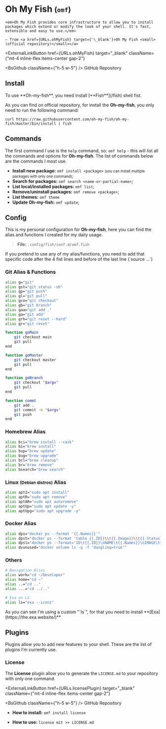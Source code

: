 
# Oh My Fish <small>(`omf`)</small>

<Bleed>
  <div style={{ border: '1px solid #888', padding: '4rem 2.5rem', textAlign: 'center' }}>
    <ImQuotesLeft className={'w-10 h-10 mx-auto mb-4 text-blue-500'} />

    <em>Oh My Fish provides core infrastructure to allow you to install packages which extend or modify the look of your shell. It's fast, extensible and easy to use.</em>

    — from <a href={URLs.ohMyFish} target={'\_blank'}>Oh My Fish <small>(official repository)</small></a>

  </div>
</Bleed>

<ExternalLinkButton
  href={URLs.ohMyFish}
  target="_blank"
  className={"mt-4 inline-flex items-center gap-2"}
>
  <BsGithub className={"h-5 w-5"} />
  <span>GitHub Repository</span>
</ExternalLinkButton>

## Install

<Callout type="warning" emoji="⚠️️️">
  To use **Oh-my-fish**, you need install [**Fish**](/fish) shell fist.
</Callout>

As you can find on official repository, for install the **Oh-my-fish**, you only need to run the following command:

```shell
curl https://raw.githubusercontent.com/oh-my-fish/oh-my-fish/master/bin/install | fish
```

## Commands

The first command I use is the `help` command, so: `omf help` - this will list all the commands and options for **Oh-my-fish**.
The list of commands below are the commands I most use.

- **Install new package:** `omf install <package>` <small>(you can install multiple packages with only one command)</small>;
- **Search for packages:** `omf search <name-or-partial-name>`;
- **List local/installed packages:** `omf list`;
- **Remove/uninstall packages:** `omf remove <package>`;
- **List themes:** `omf theme`
- **Update Oh-my-fish:** `omf update`;

## Config

This is my personal configuration for **Oh-my-fish**, here you can find the alias and functions I created for my daily usage.

> **File:** `.config/fish/conf.d/omf.fish`

<Callout type="warning" emoji="⚠️️️">
  If you pretend to use any of my alias/functions, you need to add that specific
  code after the 4 fist lines and before of the last line (`source ...`)
</Callout>

### Git Alias & Functions

```bash
alias g="git"
alias gst="git status -sb"
alias gp="git push"
alias gl="git pull"
alias gco="git checkout"
alias gb="git branch"
alias gaa="git add ."
alias ga="git add"
alias grh="git reset --hard"
alias gr="git reset"

function goMain
    git checkout main
    git pull
end

function goMaster
    git checkout master
    git pull
end

function goBranch
    git checkout "$argv"
    git pull
end

function commt
    git add .
    git commit -m "$argv"
    git push
end
```

### Homebrew Alias

```bash
alias bci="brew install --cask"
alias bi="brew install"
alias bup="brew update"
alias bug="brew upgrade"
alias bcl="brew cleanup"
alias br="brew remove"
alias bsearch="brew search"
```

### Linux <small>(Debian distros)</small> Alias

```bash
alias aptI="sudo apt install"
alias aptR="sudo apt remove"
alias aptAR="sudo apt autoremove"
alias aptUp="sudo apt update -y"
alias aptUpg="sudo apt upgrade -y"
```

### Docker Alias

```bash
alias dps="docker ps --format '{{.Names}}'"
alias dpst="docker ps --format 'table {{.ID}}\\t{{.Image}}\\t{{.Status}}\\t{{.Names}}'"
alias dpsl="docker ps --format='ID\t{{.ID}}\nNAME\t{{.Names}}\nIMAGE\t{{.Image}}\nPORTS\t{{.Ports}}\nCOMMAND\t{{.Command}}\nCREATED\t{{.CreatedAt}}\nSTATUS\t{{.Status}}\n'"
alias dvunused="docker volume ls -q -f 'dangling=true'"
```

### Others

```bash
# Navigation Alias
alias work="cd ~/Developer"
alias home="cd ~"
alias ..="cd .."
alias ...="cd ../.."

# Exa on LS
alias ls="exa --icons"
```

<Callout type="warning" emoji="⚠️️️">
  As you can see I'm using a custom "`ls`", for that you need to install
  **[Exa](https://the.exa.website/)**
</Callout>

## Plugins

Plugins allow you to add new features to your shell. These are the list of plugins I'm currently use.

### License

The **License** plugin allow you to generate the `LICENSE.md` to your repository with only one command.

<ExternalLinkButton
  href={URLs.licensePlugin}
  target="_blank"
  className={"mt-4 inline-flex items-center gap-2"}
>
  <BsGithub className={"h-5 w-5"} />
  <span>GitHub Repository</span>
</ExternalLinkButton>

- **How to install:** `omf install license`

- **How to use:** `license mit >> LICENSE.md`
